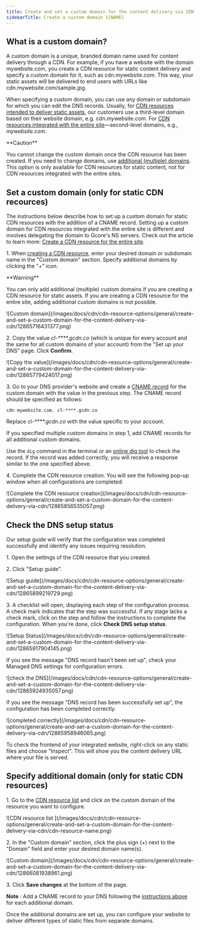 ---
title: Create and set a custom domain for the content delivery via CDN
sidebarTitle: Create a custom domain (CNAME)
---


## What is a custom domain?

A custom domain is a unique, branded domain name used for content delivery through a CDN. For example, if you have a website with the domain mywebsite.com, you create a CDN resource for static content delivery and specify a custom domain for it, such as cdn.mywebsite.com. This way, your static assets will be delivered to end users with URLs like cdn.mywebsite.com/sample.jpg. 

When specifying a custom domain, you can use any domain or subdomain for which you can edit the DNS records. Usually, for [CDN resources intended to deliver static assets](/cdn/getting-started/create-a-cdn-resource/create-a-cdn-resource-for-only-static-files), our customers use a third-level domain based on their website domain, e.g. cdn.mywebsite.com. For [CDN resources integrated with the entire site](/cdn/getting-started/create-a-cdn-resource/create-a-cdn-resource-for-the-entire-site)—second-level domains, e.g., _mywebsite.com_. 

<Caution>
**Caution**

You cannot change the custom domain once the CDN resource has been created. If you need to change domains, use [additional (multiple) domains](/cdn/cdn-resource-options/general/create-and-set-a-custom-domain-for-the-content-delivery-via-cdn#specify-additional-domain). This option is only available for CDN resources for static content, not for CDN resources integrated with the entire sites.
</Caution>

## Set a custom domain (only for static CDN recources)

The instructions below describe how to set up a custom domain for static CDN resources with the addition of a CNAME record. Setting up a custom domain for CDN resources integrated with the entire site is different and involves delegating the domain to Gcore's NS servers. Check out the article to learn more: [Create a CDN resource for the entire site](/cdn/getting-started/create-a-cdn-resource/create-a-cdn-resource-for-the-entire-site#create-and-integrate-a-cdn-resource-for-the-entire-site). 

1\. When [creating a CDN resource](/cdn/getting-started/create-a-cdn-resource/create-a-cdn-resource-for-only-static-files), enter your desired domain or subdomain name in the "Custom domain" section. Specify additional domains by clicking the "+" icon. 

<Warning>
**Warning**

You can only add additional (multiple) custom domains if you are creating a CDN resource for static assets. If you are creating a CDN resource for the entire site, adding additional custom domains is not possible.
</Warning> 
<Frame>![Custom domain](/images/docs/cdn/cdn-resource-options/general/create-and-set-a-custom-domain-for-the-content-delivery-via-cdn/12865716431377.png)</Frame>



2\. Copy the value _cl-****.gcdn.co_ (which is unique for every account and the same for all custom domains of your account) from the "Set up your DNS" page. Click **Confirm**.


<Frame>![Copy the value](/images/docs/cdn/cdn-resource-options/general/create-and-set-a-custom-domain-for-the-content-delivery-via-cdn/12865779424017.png)</Frame>



3\. Go to your DNS provider's website and create a [CNAME record](https://gcore.com/learning/dns-cname-record-explained) for the custom domain with the value in the previous step. The CNAME record should be specified as follows:
    
```
cdn mywebsite.com. cl-****.gcdn.co 
```

Replace _cl-****.gcdn.co_ with the value specific to your account.

If you specified multiple custom domains in step 1, add CNAME records for all additional custom domains.

Use the `dig` command in the terminal or an [online dig tool](https://gcore.com/dev-tools/dns-lookup) to check the record. If the record was added correctly, you will receive a response similar to the one specified above.

4\. Complete the CDN resource creation. You will see the following pop-up window when all configurations are completed:


<Frame>![Complete the CDN resource creation](/images/docs/cdn/cdn-resource-options/general/create-and-set-a-custom-domain-for-the-content-delivery-via-cdn/12865856535057.png)</Frame>



## Check the DNS setup status

Our setup guide will verify that the configuration was completed successfully and identify any issues requiring resolution.

1\. Open the settings of the CDN resource that you created.

2\. Click "Setup guide".


<Frame>![Setup guide](/images/docs/cdn/cdn-resource-options/general/create-and-set-a-custom-domain-for-the-content-delivery-via-cdn/12865899219729.png)</Frame>



3\. A checklist will open, displaying each step of the configuration process. A check mark indicates that the step was successful. If any stage lacks a check mark, click on the step and follow the instructions to complete the configuration. When you're done, click **Check DNS setup status**.


<Frame>![Setup Status](/images/docs/cdn/cdn-resource-options/general/create-and-set-a-custom-domain-for-the-content-delivery-via-cdn/12865917904145.png)</Frame>



If you see the message "DNS record hasn't been set up", check your Managed DNS settings for configuration errors.


<Frame>![check the DNS](/images/docs/cdn/cdn-resource-options/general/create-and-set-a-custom-domain-for-the-content-delivery-via-cdn/12865924935057.png)</Frame>



If you see the message "DNS record has been successfully set up", the configuration has been completed correctly.


<Frame>![completed correctly](/images/docs/cdn/cdn-resource-options/general/create-and-set-a-custom-domain-for-the-content-delivery-via-cdn/12865958946065.png)</Frame>



To check the frontend of your integrated website, right-click on any static files and choose "Inspect". This will show you the content delivery URL where your file is served.

## Specify additional domain (only for static CDN resources)

1\. Go to the [CDN resource list](https://cdn.gcore.com/resources/list) and click on the custom domain of the resource you want to configure.


<Frame>![CDN resource list ](/images/docs/cdn/cdn-resource-options/general/create-and-set-a-custom-domain-for-the-content-delivery-via-cdn/cdn-resource-name.png)</Frame>



2\. In the "Custom domain" section, click the plus sign (+) next to the "Domain" field and enter your desired domain name(s).


<Frame>![Custom domain](/images/docs/cdn/cdn-resource-options/general/create-and-set-a-custom-domain-for-the-content-delivery-via-cdn/12866081938961.png)</Frame>



3\. Click **Save changes** at the bottom of the page.

**Note** : Add a CNAME record to your DNS following the [instructions above](/cdn/cdn-resource-options/general/create-and-set-a-custom-domain-for-the-content-delivery-via-cdn#set-a-custom-domain) for each additional domain.

Once the additional domains are set up, you can configure your website to deliver different types of static files from separate domains.
